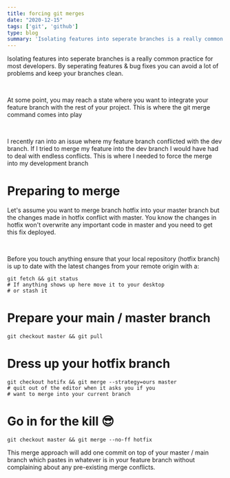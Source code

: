 ```yaml
---
title: forcing git merges
date: "2020-12-15"
tags: ['git', 'github']
type: blog
summary: 'Isolating features into seperate branches is a really common practice for most developers. By seperating features...'
---
```


Isolating features into seperate branches is a really common practice for most developers. By seperating features & bug fixes you can avoid a lot of problems and keep your branches clean.

&nbsp;

At some point, you may reach a state where you want to integrate your feature branch with the rest of your project. This is where the git merge command comes into play

&nbsp;

I recently ran into an issue where my feature branch conflicted with the dev branch. If I tried to merge my feature into the dev branch I would have had to deal with endless conflicts. This is where I needed to force the merge into my development branch

# Preparing to merge


Let's assume you want to merge branch hotfix into your master branch but the changes made in hotfix conflict with master. You know the changes in hotfix won't overwrite any important code in master and you need to get this fix deployed.


&nbsp;

Before you touch anything ensure that your local repository (hotfix branch) is up to date with the latest changes from your remote origin with a:


```shell
git fetch && git status
# If anything shows up here move it to your desktop 
# or stash it
```


<h1>Prepare your main / master branch</h1>

```shell
git checkout master && git pull
```


<h1>Dress up your hotfix branch</h1>


```shell
git checkout hotifx && git merge --strategy=ours master
# quit out of the editor when it asks you if you
# want to merge into your current branch
```

<h1>Go in for the kill 😎</h1>


```shell
git checkout master && git merge --no-ff hotfix
```

This merge approach will add one commit on top of your master / main branch which pastes in whatever is in your feature branch without complaining about any pre-existing merge conflicts.
